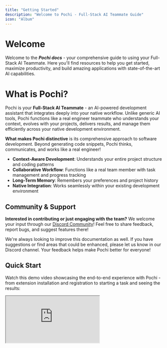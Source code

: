 ```yaml
---
title: "Getting Started"
description: "Welcome to Pochi - Full-Stack AI Teammate Guide"
icon: "Album"
---
```


# **Welcome**

Welcome to the **_Pochi docs_** - your comprehensive guide to using your Full-Stack AI Teammate. Here you'll find resources to help you get started, maximize productivity, and build amazing applications with state-of-the-art AI capabilities.

# **What is Pochi?**

Pochi is your **Full-Stack AI Teammate** - an AI-powered development assistant that integrates deeply into your native workflow. Unlike generic AI tools, Pochi functions like a real engineer teammate who understands your context, evolves with your projects, delivers results, and manage them efficiently across your native development environment.

**What makes Pochi distinctive** is its comprehensive approach to software development. Beyond generating code snippets, Pochi thinks, communicates, and works like a real engineer\!

- **Context-Aware Development**: Understands your entire project structure and coding patterns
- **Collaborative Workflow**: Functions like a real team member with task management and progress tracking
- **Long-Term Memory**: Remembers your preferences and project history
- **Native Integration**: Works seamlessly within your existing development environment

## **Community & Support**

**Interested in contributing or just engaging with the team?** We welcome your input through our [Discord Community](https://discord.com/invite/tWF66yr8NQ)\! Feel free to share feedback, report bugs, and suggest features there\!

We're always looking to improve this documentation as well. If you have suggestions or find areas that could be enhanced, please let us know in our Discord channel. Your feedback helps make Pochi better for everyone\!

## **Quick Start**

Watch this demo video showcasing the end-to-end experience with Pochi - from extension installation and registration to starting a task and seeing the results:

<div
  style={{
    position: "relative",
    paddingBottom: "53.7%",
    height: 0,
    overflow: "hidden",
    maxWidth: "100%",
  }}
>
  <iframe
    src="https://drive.google.com/file/d/1CDxAcO9WGFFC45x5a5HDFdT4u6rtdJrB/preview"
    style={{
      position: "absolute",
      top: 0,
      left: 0,
      width: "100%",
      height: "100%",
      border: "none",
      borderRadius: "8px",
    }}
    allowFullScreen
    title="Pochi Demo - End-to-End Experience"
  />
</div>

_This video demonstrates: Extension installation → Registration → Starting a task → Seeing the result_
